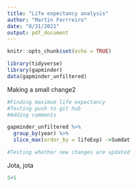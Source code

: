 ```yaml
---
title: "Life expectancy analysis"
author: "Martin Ferrreiro"
date: "8/31/2021"
output: pdf_document
---
```


```r
knitr::opts_chunk$set(echo = TRUE)
```


```r
library(tidyverse)
library(gapminder)
data(gapminder_unfiltered)

```

Making a small change2\
```r
#Finding maximum life expectancy
#Testing push to git hub
#Adding comments

gapminder_unfiltered %>% 
  group_by(year) %>% 
  slice_max(order_by = lifeExp) ->Sumdat

#Testing whether new changes are updated
```

Jota, jota
```r
5+5
```

